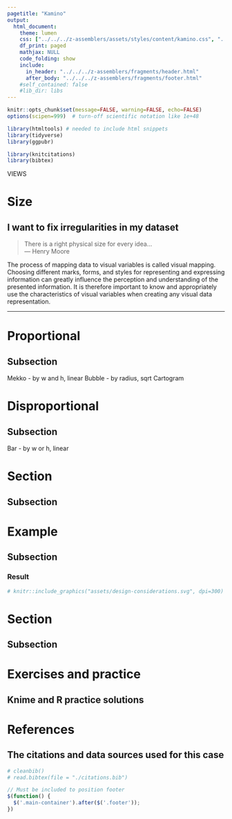 ```yaml
---
pagetitle: "Kamino"
output: 
  html_document:
    theme: lumen
    css: ["../../../z-assemblers/assets/styles/content/kamino.css", "../../../z-assemblers/assets/styles/content/views.css", "../../../z-assemblers/assets/icons/line-awesome/css/line-awesome.css"]
    df_print: paged
    mathjax: NULL
    code_folding: show
    include:
      in_header: "../../../z-assemblers/fragments/header.html"
      after_body: "../../../z-assemblers/fragments/footer.html"
    #self_contained: false
    #lib_dir: libs
---
```


```r

knitr::opts_chunk$set(message=FALSE, warning=FALSE, echo=FALSE)
options(scipen=999)  # turn-off scientific notation like 1e+48

library(htmltools) # needed to include html snippets
library(tidyverse)
library(ggpubr)

library(knitcitations)
library(bibtex)

```

<div class="activity">
VIEWS  
</div>

# Size
## I want to fix irregularities in my dataset

> There is a right physical size for every idea...\
--- Henry Moore\

The process of mapping data to visual variables is called visual mapping. Choosing different marks, forms, and styles for representing and expressing information can greatly influence the perception and understanding of the presented information. It is therefore important to know and appropriately use the characteristics of visual variables when creating any visual data representation.

***

# Proportional
## Subsection

Mekko - by w and h, linear
Bubble - by radius, sqrt
Cartogram

# Disproportional
## Subsection

Bar - by w or h, linear

# Section
## Subsection


# Example
## Subsection



### Result

```r

# knitr::include_graphics("assets/design-considerations.svg", dpi=300)

```


# Section
## Subsection



# Exercises and practice
## Knime and R practice solutions



# References
## The citations and data sources used for this case

```r

# cleanbib()
# read.bibtex(file = "./citations.bib")

```



```js

// Must be included to position footer
$(function() {
  $('.main-container').after($('.footer'));
})

```

